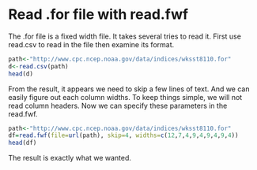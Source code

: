 Read .for file with read.fwf
========================================================

The .for file is a fixed width file. It takes several tries to read it. First use read.csv to read in the file then examine its format.

```r
path<-"http://www.cpc.ncep.noaa.gov/data/indices/wksst8110.for"
d<-read.csv(path)
head(d)
```

From the result, it appears we need to skip a few lines of text. And we can easily figure out each column widths. To keep things simple, we will not read column headers. Now we can specify these parameters in the read.fwf.

```r
path<-"http://www.cpc.ncep.noaa.gov/data/indices/wksst8110.for"
df=read.fwf(file=url(path), skip=4, widths=c(12,7,4,9,4,9,4,9,4))
head(df)
```

The result is exactly what we wanted.

